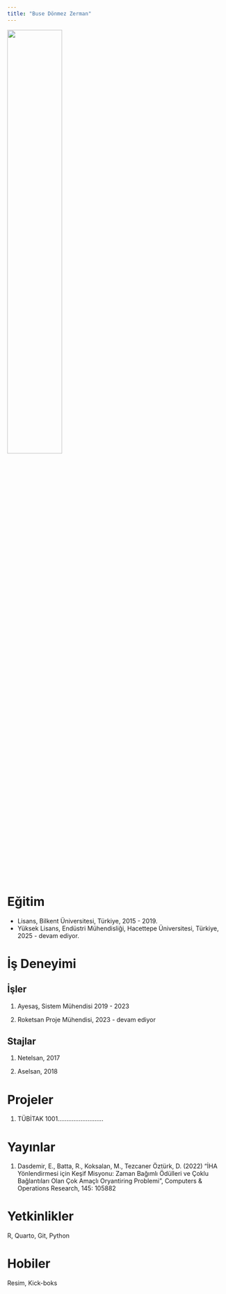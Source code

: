 ```yaml
---
title: "Buse Dönmez Zerman"
---
```


![](/assets/images/buse_vesikalik.jpg){width=50% fig-align="center"}

# Eğitim

-   Lisans, Bilkent Üniversitesi, Türkiye, 2015 - 2019.
-   Yüksek Lisans, Endüstri Mühendisliği, Hacettepe Üniversitesi, Türkiye, 2025 - devam ediyor.

# İş Deneyimi

## İşler

1.  Ayesaş, Sistem Mühendisi 2019 - 2023

2.  Roketsan Proje Mühendisi, 2023 - devam ediyor

## Stajlar

1.  Netelsan, 2017

2.  Aselsan, 2018

# Projeler

1.  TÜBİTAK 1001..........................

# Yayınlar

1.  Dasdemir, E., Batta, R., Koksalan, M., Tezcaner Öztürk, D. (2022) “İHA Yönlendirmesi için Keşif Misyonu: Zaman Bağımlı Ödülleri ve Çoklu Bağlantıları Olan Çok Amaçlı Oryantiring Problemi”, Computers & Operations Research, 145: 105882

# Yetkinlikler

R, Quarto, Git, Python

# Hobiler
Resim, Kick-boks